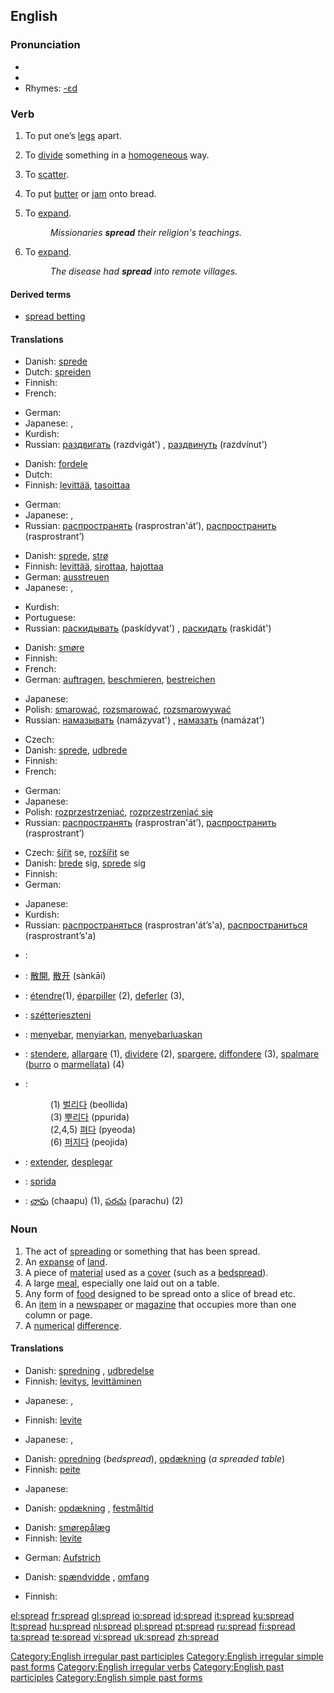 {{wikipedia|dab=spread}}
==English==

{{rank|expect|nation|legal|965|spread|enter|consider|provided}}

===Pronunciation===
* {{IPA|/'sprɛd/}}
* {{audio|en-us-spread.ogg|Audio (US)}}
* Rhymes: [[Rhymes:English:-ɛd|-ɛd]]

===Verb===
{{en-verb|spreads|spreading|spread}}

# {{transitive}} To put one’s [[leg]]s apart.
# {{transitive}} To [[divide]] something in a [[homogeneous]] way.
# {{transitive}} To [[scatter]].
# {{transitive}} To put [[butter]] or [[jam]] onto bread.
# {{transitive}} To [[expand]].
#: ''Missionaries '''spread''' their religion's teachings.''
# {{intransitive}} To [[expand]].
#: ''The disease had '''spread''' into remote villages.''

====Derived terms====
* [[spread betting]]

====Translations====
{{trans-top|to put one’s legs apart}}
* Danish: [[sprede]]
* Dutch: [[spreiden]]
* Finnish: {{t+|fi|levittää}}
* French: {{t+|fr|écarter}}
{{trans-mid}}
* German: {{t-|de|spreizen}}
* Japanese: {{t|ja|開かせる|tr=hirakaseru|sc=Jpan}}, {{t-|ja|広げる|tr=hirogeru|sc=Jpan}}
* Kurdish: {{KUchar|[[قاچ کردنه‌وه‌‌]]}}
* Russian: [[раздвигать]] (razdvigát') {{impf}}, [[раздвинуть]] (razdvínut') {{pf}}
{{trans-bottom}}

{{trans-top|to divide something in a homogeneous way}}
* Danish: [[fordele]]
* Dutch: {{t+|nl|verspreiden}}
* Finnish: [[levittää]], [[tasoittaa]]
{{trans-mid}}
* German: {{t+|de|verteilen}}
* Japanese: {{t-|ja|開く|tr=hiraku|sc=Jpan}}, {{t|ja|裂く|tr=saku|sc=Jpan}}
* Russian: [[распространять]] (rasprostran'át’), [[распространить]] (rasprostrant’)
{{trans-bottom}}

{{trans-top|to scatter}}
* Danish: [[sprede]], [[strø]]
* Finnish: [[levittää]], [[sirottaa]], [[hajottaa]]
* German: [[ausstreuen]]
* Japanese: {{t|ja|散らす|tr=chirasu|sc=Jpan}}, {{t|ja|ばら撒く|tr=baramaku|sc=Jpan}}
{{trans-mid}}
* Kurdish: {{KUchar|[[بڵاوکردنه‌وه‌]]}}
* Portuguese: {{t+|pt|espalhar}}
* Russian: [[раскидывать]] (paskídyvat') {{impf}}, [[раскидать]] (raskidát') {{pf}}
{{trans-bottom}}

{{trans-top|to put butter or jam onto bread}}
* Danish: [[smøre]]
* Finnish: {{t+|fi|levittää}}
* French: {{t+|fr|étaler}}
* German: [[auftragen]], [[beschmieren]], [[bestreichen]]
{{trans-mid}}
* Japanese: {{t+|ja|塗る|tr=nuru|sc=Jpan}}
* Polish: [[smarować]], [[rozsmarować]], [[rozsmarowywać]]
* Russian: [[намазывать]] (namázyvat') {{impf}}, [[намазать]] (namázat') {{pf}}
{{trans-bottom}}

{{trans-top|(transitive) to expand}}
* Czech: {{t-|cs|šířit}}
* Danish: [[sprede]], [[udbrede]]
* Finnish: {{t+|fi|levittää}}
* French: {{t+|fr|répandre}}
{{trans-mid}}
* German: {{t+|de|verbreiten}}
* Japanese: {{t-|ja|広げる|tr=hirogeru|sc=Jpan}}
* Polish: [[rozprzestrzeniać]], [[rozprzestrzeniać się]]
* Russian: [[распространять]] (rasprostran'át’), [[распространить]] (rasprostrant’)
{{trans-bottom}}

{{trans-top|(intransitive) to expand}}
* Czech: [[šířit]] se, [[rozšířit]] se
* Danish: [[brede]] sig, [[sprede]] sig
* Finnish: {{t-|fi|levitä}}
* German: {{t+|de|ausbreiten}}
{{trans-mid}}
* Japanese: {{t-|ja|広がる|tr=hirogaru|sc=Jpan}}
* Kurdish: {{KUchar|[[بڵاوکردنه‌وه‌]]}}
* Russian: [[распространяться]] (rasprostran'át’s'a), [[распространиться]] (rasprostrant’s'a)
{{trans-bottom}}

<!-- please remove this section once all the words have been moved to their approriate tables above-->
{{checktrans-top}}
* {{ttbc|Arabic}}: {{Arab|[[فرد]]}} {{unicode|(fárada)}}
* {{ttbc|Chinese}}: [[散開]], [[散开]] (sànkāi)
* {{ttbc|French}}: [[étendre]](1), [[éparpiller]] (2), [[deferler]] (3),
* {{ttbc|Hungarian}}: [[szétterjeszteni]]
* {{ttbc|Indonesian}}: [[sebar|menyebar]], [[siar|menyiarkan]], [[sebar luas|menyebarluaskan]]
* {{ttbc|Italian}}: [[stendere]], [[allargare]] (1), [[dividere]] (2), [[spargere]], [[diffondere]] (3), [[spalmare]] ([[burro]] o [[marmellata]]) (4)
{{trans-mid}}
* {{ttbc|Korean}}:
*: (1) [[벌리다]] (beollida)
*: (3) [[뿌리다]] (ppurida)
*: (2,4,5) [[펴다]] (pyeoda)
*: (6) [[퍼지다]] (peojida)
* {{ttbc|Spanish}}: [[extender]], [[desplegar]]
* {{ttbc|Swedish}}: [[sprida]]
* {{ttbc|[[Telugu]]}}: [[చాపు]] (chaapu) (1), [[పరచు]] (parachu) (2)
{{trans-bottom}}

===Noun===
{{en-noun}}

# The act of [[spreading]] or something that has been spread.
# An [[expanse]] of [[land]].
# A piece of [[material]] used as a [[cover]] (such as a [[bedspread]]).
# A large [[meal]], especially one laid out on a table.
# Any form of [[food]] designed to be spread onto a slice of bread etc.
# An [[item]] in a [[newspaper]] or [[magazine]] that occupies more than one column or page.
# A [[numerical]] [[difference]].

====Translations====
{{trans-top|act of spreading}}
* Danish: [[spredning]] {{c}}, [[udbredelse]] {{c}}
* Finnish: [[levitys]], [[levittää|levittäminen]]
{{trans-mid}}
* Japanese: {{t|ja|拡散|tr=kakusan|sc=Jpan}}, {{t|ja|展開|tr=tenkai|sc=Jpan}}
{{trans-bottom}}

{{trans-top|something that has been spread}}
* Finnish: [[levite]]
{{trans-mid}}
* Japanese: {{t|ja|拡散|tr=kakusan|sc=Jpan}}, {{t|ja|展開|tr=tenkai|sc=Jpan}}
{{trans-bottom}}

{{trans-top|expanse of land}}
{{trans-mid}}
{{trans-bottom}}

{{trans-top|piece of material used as a cover (such as a bedspread)}}
* Danish: [[opredning]] {{c}} (''bedspread''), [[opdækning]] {{c}} (''a spreaded table'')
* Finnish: [[peite]]
{{trans-mid}}
* Japanese: {{i-c|requires an object to be spread before this word}} {{t|ja|掛け|tr=kake|sc=Jpan}}
{{trans-bottom}}

{{trans-top|large meal, especially one laid out on a table}}
* Danish: [[opdækning]] {{c}}, [[festmåltid]] {{c}}
{{trans-mid}}
{{trans-bottom}}

{{trans-top|food designed to be spread}}
* Danish: [[smørepålæg]] {{n}}
* Finnish: [[levite]]
{{trans-mid}}
* German: [[Aufstrich]] {{m}}
{{trans-bottom}}

{{trans-top|item in a newspaper or magazine that occupies more than one column or page}}
{{trans-mid}}
{{trans-bottom}}

{{trans-top|numerical difference}}
* Danish: [[spændvidde]] {{c}}, [[omfang]] {{n}}
{{trans-mid}}
* Finnish: {{t-|fi|hajonta}}
{{trans-bottom}}

[[Category:English irregular past participles]]
[[Category:English irregular simple past forms]]
[[Category:English irregular verbs]]
[[Category:English past participles]]
[[Category:English simple past forms]]

[[el:spread]]
[[fr:spread]]
[[gl:spread]]
[[io:spread]]
[[id:spread]]
[[it:spread]]
[[ku:spread]]
[[lt:spread]]
[[hu:spread]]
[[nl:spread]]
[[pl:spread]]
[[pt:spread]]
[[ru:spread]]
[[fi:spread]]
[[ta:spread]]
[[te:spread]]
[[vi:spread]]
[[uk:spread]]
[[zh:spread]]